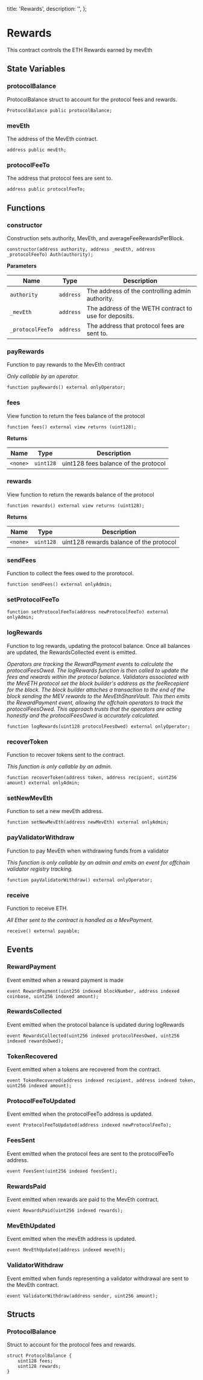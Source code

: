   title: 'Rewards',
  description:
    '',
};

# Rewards

This contract controls the ETH Rewards earned by mevEth

## State Variables

### protocolBalance

ProtocolBalance struct to account for the protocol fees and rewards.

```solidity
ProtocolBalance public protocolBalance;
```

### mevEth

The address of the MevEth contract.

```solidity
address public mevEth;
```

### protocolFeeTo

The address that protocol fees are sent to.

```solidity
address public protocolFeeTo;
```

## Functions

### constructor

Construction sets authority, MevEth, and averageFeeRewardsPerBlock.

```solidity
constructor(address authority, address _mevEth, address _protocolFeeTo) Auth(authority);
```

**Parameters**

| Name             | Type      | Description                                           |
| ---------------- | --------- | ----------------------------------------------------- |
| `authority`      | `address` | The address of the controlling admin authority.       |
| `_mevEth`        | `address` | The address of the WETH contract to use for deposits. |
| `_protocolFeeTo` | `address` | The address that protocol fees are sent to.           |

### payRewards

Function to pay rewards to the MevEth contract

_Only callable by an operator._

```solidity
function payRewards() external onlyOperator;
```

### fees

View function to return the fees balance of the protocol

```solidity
function fees() external view returns (uint128);
```

**Returns**

| Name     | Type      | Description                          |
| -------- | --------- | ------------------------------------ |
| `<none>` | `uint128` | uint128 fees balance of the protocol |

### rewards

View function to return the rewards balance of the protocol

```solidity
function rewards() external view returns (uint128);
```

**Returns**

| Name     | Type      | Description                             |
| -------- | --------- | --------------------------------------- |
| `<none>` | `uint128` | uint128 rewards balance of the protocol |

### sendFees

Function to collect the fees owed to the prorotocol.

```solidity
function sendFees() external onlyAdmin;
```

### setProtocolFeeTo

```solidity
function setProtocolFeeTo(address newProtocolFeeTo) external onlyAdmin;
```

### logRewards

Function to log rewards, updating the protocol balance. Once all balances are updated, the RewardsCollected event is emitted.

_Operators are tracking the RewardPayment events to calculate the protocolFeesOwed.
The logRewards function is then called to update the fees and rewards within the protocol balance.
Validators associated with the MevETH protocol set the block builder's address as the feeRecepient for the block.
The block builder attaches a transaction to the end of the block sending the MEV rewards to the MevEthShareVault.
This then emits the RewardPayment event, allowing the offchain operators to track the protocolFeesOwed.
This approach trusts that the operators are acting honestly and the protocolFeesOwed is accurately calculated._

```solidity
function logRewards(uint128 protocolFeesOwed) external onlyOperator;
```

### recoverToken

Function to recover tokens sent to the contract.

_This function is only callable by an admin._

```solidity
function recoverToken(address token, address recipient, uint256 amount) external onlyAdmin;
```

### setNewMevEth

Function to set a new mevEth address.

```solidity
function setNewMevEth(address newMevEth) external onlyAdmin;
```

### payValidatorWithdraw

Function to pay MevEth when withdrawing funds from a validator

_This function is only callable by an admin and emits an event for offchain validator registry tracking._

```solidity
function payValidatorWithdraw() external onlyOperator;
```

### receive

Function to receive ETH.

_All Ether sent to the contract is handled as a MevPayment._

```solidity
receive() external payable;
```

## Events

### RewardPayment

Event emitted when a reward payment is made

```solidity
event RewardPayment(uint256 indexed blockNumber, address indexed coinbase, uint256 indexed amount);
```

### RewardsCollected

Event emitted when the protocol balance is updated during logRewards

```solidity
event RewardsCollected(uint256 indexed protocolFeesOwed, uint256 indexed rewardsOwed);
```

### TokenRecovered

Event emitted when a tokens are recovered from the contract.

```solidity
event TokenRecovered(address indexed recipient, address indexed token, uint256 indexed amount);
```

### ProtocolFeeToUpdated

Event emitted when the protocolFeeTo address is updated.

```solidity
event ProtocolFeeToUpdated(address indexed newProtocolFeeTo);
```

### FeesSent

Event emitted when the protocol fees are sent to the protocolFeeTo address.

```solidity
event FeesSent(uint256 indexed feesSent);
```

### RewardsPaid

Event emitted when rewards are paid to the MevEth contract.

```solidity
event RewardsPaid(uint256 indexed rewards);
```

### MevEthUpdated

Event emitted when the mevEth address is updated.

```solidity
event MevEthUpdated(address indexed meveth);
```

### ValidatorWithdraw

Event emitted when funds representing a validator withdrawal are sent to the MevEth contract.

```solidity
event ValidatorWithdraw(address sender, uint256 amount);
```

## Structs

### ProtocolBalance

Struct to account for the protocol fees and rewards.

```solidity
struct ProtocolBalance {
    uint128 fees;
    uint128 rewards;
}
```
